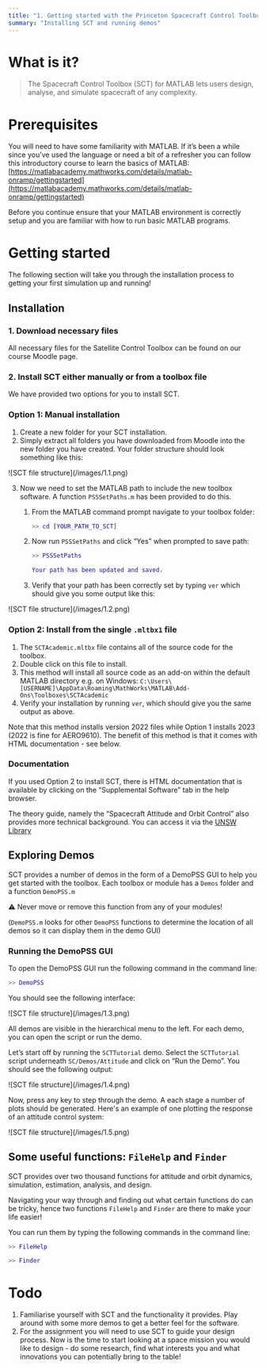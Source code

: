 ```yaml
---
title: "1. Getting started with the Princeton Spacecraft Control Toolbox (SCT)"
summary: "Installing SCT and running demos"
---
```


# What is it?

> The Spacecraft Control Toolbox (SCT) for MATLAB lets users design, analyse, and simulate spacecraft of any complexity.

# Prerequisites

You will need to have some familiarity with MATLAB. If it’s been a while since you’ve used the language or need a bit of a refresher you can follow this introductory course to learn the basics of MATLAB: [https://matlabacademy.mathworks.com/details/matlab-onramp/gettingstarted](https://matlabacademy.mathworks.com/details/matlab-onramp/gettingstarted)

Before you continue ensure that your MATLAB environment is correctly setup and you are familiar with how to run basic MATLAB programs.

# Getting started

The following section will take you through the installation process to getting your first simulation up and running!

## Installation

### 1. Download necessary files

All necessary files for the Satellite Control Toolbox can be found on our course Moodle page.

### 2. Install SCT either manually or from a toolbox file

We have provided two options for you to install SCT.

### Option 1: Manual installation

1. Create a new folder for your SCT installation.
2. Simply extract all folders you have downloaded from Moodle into the new folder you have created. Your folder structure should look something like this:

<aside className="flex justify-center">
  ![SCT file structure](/images/1.1.png)
</aside>

3. Now we need to set the MATLAB path to include the new toolbox software. A function `PSSSetPaths.m` has been provided to do this.

   1. From the MATLAB command prompt navigate to your toolbox folder:

      ```matlab
      >> cd [YOUR_PATH_TO_SCT]
      ```

   2. Now run `PSSSetPaths` and click “Yes” when prompted to save path:

      ```matlab
      >> PSSSetPaths

      Your path has been updated and saved.
      ```

   3. Verify that your path has been correctly set by typing `ver` which should give you some output like this:

<aside className="flex justify-center ml-12">
  ![SCT file structure](/images/1.2.png)
</aside>

### Option 2: Install from the single `.mltbx1` file

1. The `SCTAcademic.mltbx` file contains all of the source code for the toolbox.
2. Double click on this file to install.
3. This method will install all source code as an add-on within the default MATLAB directory e.g. on Windows: `C:\Users\[USERNAME]\AppData\Roaming\MathWorks\MATLAB\Add-Ons\Toolboxes\SCTAcademic`
4. Verify your installation by running `ver`, which should give you the same output as above.

Note that this method installs version 2022 files while Option 1 installs 2023 (2022 is fine for AERO9610). The benefit of this method is that it comes with HTML documentation - see below.

### **Documentation**

If you used Option 2 to install SCT, there is HTML documentation that is available by clicking on the “Supplemental Software” tab in the help browser.

The theory guide, namely the “Spacecraft Attitude and Orbit Control” also provides more technical background. You can access it via the [UNSW Library](https://primoa.library.unsw.edu.au/discovery/fulldisplay?docid=alma9951459154801731&context=L&vid=61UNSW_INST:UNSWS&lang=en&search_scope=MyInst_and_CI&adaptor=Local%20Search%20Engine&tab=Everything&query=any,contains,Spacecraft%20Attitude%20and%20Orbit%20Control)

## Exploring Demos

SCT provides a number of demos in the form of a DemoPSS GUI to help you get started with the toolbox. Each toolbox or module has a `Demos` folder and a function `DemoPSS.m`

<aside className="bg-pink-100 rounded-md p-1 pl-4">
  ⚠️ Never move or remove this function from any of your modules!
</aside>

(`DemoPSS.m` looks for other `DemoPSS` functions to determine the location of all demos so it can display them in the demo GUI)

### Running the DemoPSS GUI

To open the DemoPSS GUI run the following command in the command line:

```matlab
>> DemoPSS
```

You should see the following interface:

<aside className="flex justify-center">
  ![SCT file structure](/images/1.3.png)
</aside>

All demos are visible in the hierarchical menu to the left. For each demo, you can open the script or run the demo.

Let’s start off by running the `SCTTutorial` demo. Select the `SCTTutorial` script underneath `SC/Demos/Attitude` and click on “Run the Demo”. You should see the following output:

<aside className="flex justify-center">
  ![SCT file structure](/images/1.4.png)
</aside>

Now, press any key to step through the demo. A each stage a number of plots should be generated. Here's an example of one plotting the response of an attitude control system:

<aside className="flex justify-center">
  ![SCT file structure](/images/1.5.png)
</aside>

## Some useful functions: `FileHelp` and `Finder`

SCT provides over two thousand functions for attitude and orbit dynamics, simulation, estimation, analysis, and design.

Navigating your way through and finding out what certain functions do can be tricky, hence two functions `FileHelp` and `Finder` are there to make your life easier!

You can run them by typing the following commands in the command line:

```matlab
>> FileHelp
```

<div className="h-8"></div>

```matlab
>> Finder
```

# Todo

1. Familiarise yourself with SCT and the functionality it provides. Play around with some more demos to get a better feel for the software.
2. For the assignment you will need to use SCT to guide your design process. Now is the time to start looking at a space mission you would like to design - do some research, find what interests you and what innovations you can potentially bring to the table!
